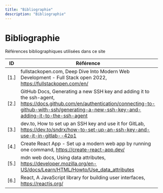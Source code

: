 ```yaml
---
title: "Bibliographie"
description: "Bibliographie"
---
```


# Bibliographie

<figcaption>Références bibliographiques utilisées dans ce site</figcaption>


| ID | Référence
|---|---|
| <a id="r1">[1.]</a>   | fullstackopen.com, Deep Dive Into Modern Web Development - Full Stack open 2022, https://fullstackopen.com/en/ |
| <a id="r2">[2.]</a>   | GitHub Docs, Generating a new SSH key and adding it to the ssh-agent, https://docs.github.com/en/authentication/connecting-to-github-with-ssh/generating-a-new-ssh-key-and-adding-it-to-the-ssh-agent|
| <a id="r3">[3.]</a>   | dev.to, How to set up an SSH key and use it for GitLab, https://dev.to/sndrx/how-to-set-up-an-ssh-key-and-use-it-in-gitlab--42p1 |
| <a id="r4">[4.]</a>   | Create React App - Set up a modern web app by running one command, https://create-react-app.dev/ |
| <a id="r5">[5.]</a>   | mdn web docs, Using data attributes, https://developer.mozilla.org/en-US/docs/Learn/HTML/Howto/Use_data_attributes |
| <a id="r6">[6.]</a>   | React, A JavaScript library for building user interfaces, https://reactjs.org/ |

<!-- > | <a id="r7">[7.]</a>   |  |
| <a id="r8">[8.]</a>   |  |
| <a id="r9">[9.]</a>   |  |
| <a id="r10">[10.]</a> |  |
| <a id="r11">[11.]</a> |  |
| <a id="r12">[12.]</a> |  |
| <a id="r13">[13.]</a> |  |
| <a id="r14">[14.]</a> |  |
| <a id="r15">[15.]</a> |  |
| <a id="r16">[16.]</a> |  |
| <a id="r17">[17.]</a> |  |
| <a id="r18">[18.]</a> |  |
| <a id="r19">[19.]</a> |  |
| <a id="r20">[20.]</a> |  |
| <a id="r21">[21.]</a> |  |
| <a id="r22">[22.]</a> |  |
| <a id="r23">[23.]</a> |  |
| <a id="r24">[24.]</a> |  |
| <a id="r25">[25.]</a> |  |
| <a id="r26">[26.]</a> |  |
| <a id="r27">[27.]</a> |  |
| <a id="r28">[28.]</a> |  |
| <a id="r29">[29.]</a> |  |
| <a id="r30">[30.]</a> |  |
| <a id="r31">[31.]</a> |  |
| <a id="r32">[32.]</a> |  |
| <a id="r33">[33.]</a> |  |
| <a id="r34">[34.]</a> |  |
| <a id="r35">[35.]</a> |  |
| <a id="r36">[36.]</a> |  |
| <a id="r37">[37.]</a> |  |
| <a id="r38">[38.]</a> |  |
| <a id="r39">[39.]</a> |  |
| <a id="r40">[40.]</a> |  |
| <a id="r41">[41.]</a> |  |
| <a id="r42">[42.]</a> |  |
| <a id="r43">[43.]</a> |  |
| <a id="r44">[44.]</a> |  |
| <a id="r45">[45.]</a> |  |
| <a id="r46">[46.]</a> |  |
| <a id="r47">[47.]</a> |  |
| <a id="r48">[48.]</a> |  |
| <a id="r49">[49.]</a> |  | 
| <a id="r50">[50.]</a> |  |  -->